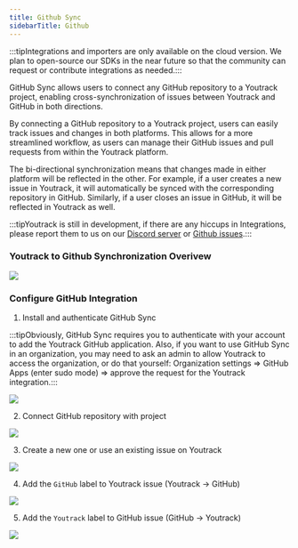 ```yaml
---
title: Github Sync
sidebarTitle: Github
---
```

:::tipIntegrations and importers are only available on the cloud version. We plan to open-source our SDKs in the near future so that the community can request or contribute integrations as needed.:::

GitHub Sync allows users to connect any GitHub repository to a Youtrack project, enabling cross-synchronization of issues between Youtrack and GitHub in both directions.

By connecting a GitHub repository to a Youtrack project, users can easily track issues and changes in both platforms. This allows for a more streamlined workflow, as users can manage their GitHub issues and pull requests from within the Youtrack platform.

The bi-directional synchronization means that changes made in either platform will be reflected in the other. For example, if a user creates a new issue in Youtrack, it will automatically be synced with the corresponding repository in GitHub. Similarly, if a user closes an issue in GitHub, it will be reflected in Youtrack as well.

:::tipYoutrack is still in development, if there are any hiccups in Integrations, please report them to us on our [Discord server](https://discord.com/invite/A92xrEGCge) or [Github issues](https://github.com/digitranslab/youtrack/issues).:::

### Youtrack to Github Synchronization Overivew

![](https://media.docs.getyoutrack.io/youtrack-github.png)

### Configure GitHub Integration

1. Install and authenticate GitHub Sync

:::tipObviously, GitHub Sync requires you to authenticate with your account to add the Youtrack GitHub application. Also, if you want to use GitHub Sync in an organization, you may need to ask an admin to allow Youtrack to access the organization, or do that yourself: Organization settings => GitHub Apps (enter sudo mode) => approve the request for the Youtrack integration.:::

![](https://media.docs.getyoutrack.io/integrations/github/1.gif)

2. Connect GitHub repository with project

![](https://media.docs.getyoutrack.io/integrations/github/2.gif)

3. Create a new one or use an existing issue on Youtrack

![](https://media.docs.getyoutrack.io/integrations/github/3.gif)

4. Add the `GitHub` label to Youtrack issue (Youtrack -> GitHub)

![](https://media.docs.getyoutrack.io/integrations/github/4.gif)

5. Add the `Youtrack` label to GitHub issue (GitHub -> Youtrack)

![](https://media.docs.getyoutrack.io/integrations/github/5.gif)



